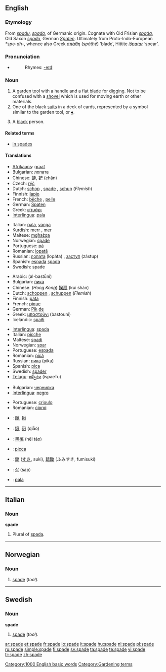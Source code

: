 ==English==

===Etymology===
From {{OE.}} ''[[spadu]]'', ''[[spada]]'', of Germanic origin. Cognate with Old Frisian ''[[spada]]'', Old Saxon ''[[spado]]'', German ''[[Spaten]]''. Ultimately from Proto-Indo-European ''*spə-dh-'', whence also Greek ''[[σπάθη]]'' (''spáthē'') ‘blade’, Hittite ''[[išpatar]]'' ‘spear’.

===Pronunciation===
*{{audio|en-us-spade.ogg|Audio (US)}}
*:Rhymes: [[Rhymes:English:-eɪd|-eɪd]]

===Noun===
{{en-noun}}

# A [[garden]] [[tool]] with a handle and a flat [[blade]] for [[dig]]ging. Not to be confused with a [[shovel]] which is used for moving earth or other materials.
# One of the black [[suit]]s in a deck of cards, represented by a symbol similar to the garden tool, or [[♠]].
# {{offensive}} A [[black]] person.

====Related terms====
*[[in spades]]

====Translations====
{{trans-top|a garden tool with a handle and a flat blade for digging}}
*[[Afrikaans]]: [[graaf]]
*Bulgarian: [[лопата]] {{f}}
*Chinese: [[鏟]], [[铲]] (chǎn)
* Czech: [[rýč]] {{m}}
*Dutch: [[schop]] {{f}}, [[#Dutch|spade]] {{f}}, [[schup]] {{f}} (''Flemish'')
*Finnish: [[lapio]]
*French: [[bêche]] {{f}}, [[pelle]] {{f}}
*German: [[Spaten]]
*Greek: [[φτυάρι]] {{n}}
*[[Interlingua]]: [[pala]]
{{trans-mid}}
*Italian: [[pala]], [[vanga]] {{f}}
*Kurdish: [[merr]] {{f}}, [[mer]] {{f}}
*Maltese: [[mgħażqa]] {{f}}
*Norwegian: [[#Norwegian|spade]] {{m}}
*Portuguese: [[pá]] {{f}}
*Romanian: [[lopată]] {{f}}
*Russian: [[лопата]] (lopáta) {{f}}, [[заступ]] (zástup) {{m}}
*Spanish: [[espada]] {{f}} [[spada]] {{f}}
*Swedish: spade {{c}}
{{trans-bottom}}

{{trans-top|one of the black suits in a deck of cards}}
*Arabic: {{Arab|[[البستوني]]}} (al-bastūni) {{m}}
*Bulgarian: [[пика]] {{f}}
*Chinese: (''Hong Kong'') [[揆扇]] (kuí shàn)
*Dutch: [[schoppen]] {{p}}, [[schuppen]] {{p}} (''Flemish'')
*Finnish: [[pata]]
*French: [[pique]] {{f}}
*German: [[Pik]] [[:de:Pik|de]]
*Greek: [[μπαστούνι]] (bastouni) {{n}}
*Icelandic: [[spaði]] {{m}}
{{trans-mid}}
*[[Interlingua]]: [[spada]]
*Italian: [[picche]]
*Maltese: [[spadi]]
*Norwegian: [[spar]] {{m}}
*Portuguese: [[espada]] {{f}}
*Romanian: [[pică]] {{f}}
*Russian: [[пика]] (píka) {{f}}
*Spanish: [[pica]] {{f}}
*Swedish: [[spader]] {{c}}
*[[Telugu]]: [[ఇస్పేటు]] (ispaeTu)
{{trans-bottom}}

{{trans-top|a black person}}
*Bulgarian: [[чернилка]]
*[[Interlingua]]: [[negro]]
{{trans-mid}}
*Portuguese: [[crioulo]] {{m}}
*Romanian: [[cioroi]] {{m}}
{{trans-bottom}}

{{checktrans-top}}
*{{ttbc|Chinese Characters}}: [[鍬]], [[锹]]
*{{ttbc|Chinese}}: [[鍬]], [[锹]] (qiāo)
*{{ttbc|Chinese}}: [[黑桃]] (hēi táo)
*{{ttbc|Interlingua}}: [[picca]]
*{{ttbc|Japanese}}: [[鋤]] ([[すき]], suki), [[踏鋤]] (ふみすき, fumisuki)
*{{ttbc|Korean}}: [[삽]] (sap)
*{{ttbc|Spanish}}: [[pala]] {{f}}
{{trans-bottom}}

[[Category:1000 English basic words]]

----

==Italian==

===Noun===
'''spade''' {{f}}

# Plural of [[spada]].

----

==Norwegian==

===Noun===
{{no-noun-m1|spad}}

# [[#English|spade]] (''tool'').

----

==Swedish==

===Noun===
'''spade''' {{c}}
{{sv-noun-reg-ar|2=spad}}

# [[#English|spade]] (''tool'').

[[Category:Gardening terms]]

[[ar:spade]]
[[et:spade]]
[[fr:spade]]
[[io:spade]]
[[it:spade]]
[[hu:spade]]
[[nl:spade]]
[[pl:spade]]
[[ru:spade]]
[[simple:spade]]
[[fi:spade]]
[[sv:spade]]
[[ta:spade]]
[[te:spade]]
[[vi:spade]]
[[tr:spade]]
[[zh:spade]]